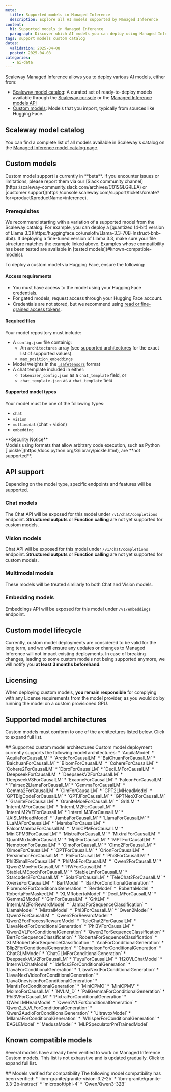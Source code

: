 ```yaml
---
meta:
  title: Supported models in Managed Inference
  description: Explore all AI models supported by Managed Inference
content:
  h1: Supported models in Managed Inference
  paragraph: Discover which AI models you can deploy using Managed Inference, either from the Scaleway Catalog or as custom models.
tags: support models custom catalog
dates:
  validation: 2025-04-08
  posted: 2025-04-08
categories:
   - ai-data
---
```


Scaleway Managed Inference allows you to deploy various AI models, either from:

 * [Scaleway model catalog](#scaleway-model-catalog): A curated set of ready-to-deploy models available through the [Scaleway console](https:/console.scaleway.com/inference/deployments/) or the [Managed Inference models API](https:/www.scaleway.com/en/developers/api/inference/#path-models-list-models)
 * [Custom models](#custom-models): Models that you import, typically from sources like Hugging Face.

## Scaleway model catalog

You can find a complete list of all models available in Scaleway's catalog on the [Managed Inference model catalog page](/managed-inference/reference-content/model-catalog/).

## Custom models

<Message type="note">
  Custom model support is currently in **beta**. If you encounter issues or limitations, please report them via our [Slack community channel](https:/scaleway-community.slack.com/archives/C01SGLGRLEA) or [customer support](https:/console.scaleway.com/support/tickets/create?for=product&productName=inference).
</Message>

### Prerequisites

<Message type="tip">
  We recommend starting with a variation of a supported model from the Scaleway catalog.
  For example, you can deploy a [quantized (4-bit) version of Llama 3.3](https:/huggingface.co/unsloth/Llama-3.3-70B-Instruct-bnb-4bit).
  If deploying a fine-tuned version of Llama 3.3, make sure your file structure matches the example linked above.
  Examples whose compatibility has been tested are available in [tested models](#known-compatible-models). 
</Message>

To deploy a custom model via Hugging Face, ensure the following:

#### Access requirements

 * You must have access to the model using your Hugging Face credentials.
 * For gated models, request access through your Hugging Face account.
 * Credentials are not stored, but we recommend using [read or fine-grained access tokens](https:/huggingface.co/docs/hub/security-tokens).

#### Required files

Your model repository must include:

 * A `config.json` file containig:
   * An `architectures` array (see [supported architectures](#supported-models-architecture) for the exact list of supported values).
   * `max_position_embeddings`
 * Model weights in the [`.safetensors`](https:/huggingface.co/docs/safetensors/index) format
 * A chat template included in either:
   * `tokenizer_config.json` as a `chat_template` field, or
   * `chat_template.json` as a `chat_template` field

#### Supported model types

Your model must be one of the following types:

 * `chat`
 * `vision`
 * `multimodal` (chat + vision)
 * `embedding`

<Message type="important">
  **Security Notice**<br />
  Models using formats that allow arbitrary code execution, such as Python [`pickle`](https:/docs.python.org/3/library/pickle.html), are **not supported**.
</Message>

## API support

Depending on the model type, specific endpoints and features will be supported.

### Chat models

The Chat API will be exposed for this model under `/v1/chat/completions` endpoint.
**Structured outputs** or **Function calling** are not yet supported for custom models.

### Vision models

Chat API will be exposed for this model under `/v1/chat/completions` endpoint.
**Structured outputs** or **Function calling** are not yet supported for custom models.

### Multimodal models

These models will be treated similarly to both Chat and Vision models.

### Embedding models

Embeddings API will be exposed for this model under `/v1/embeddings` endpoint.


## Custom model lifecycle

Currently, custom model deployments are considered to be valid for the long term, and we will ensure any updates or changes to Managed Inference will not impact existing deployments.
In case of breaking changes, leading to some custom models not being supported anymore, we will notify you **at least 3 months beforehand**.

## Licensing

When deploying custom models, **you remain responsible** for complying with any License requirements from the model provider, as you would do by running the model on a custom provisioned GPU.

## Supported model architectures

Custom models must conform to one of the architectures listed below. Click to expand full list.

<Concept>
  ## Supported custom model architectures
  Custom model deployment currently supports the following model architectures:
  * `AquilaModel`
  * `AquilaForCausalLM`
  * `ArcticForCausalLM`
  * `BaiChuanForCausalLM`
  * `BaichuanForCausalLM`
  * `BloomForCausalLM`
  * `CohereForCausalLM`
  * `Cohere2ForCausalLM`
  * `DbrxForCausalLM`
  * `DeciLMForCausalLM`
  * `DeepseekForCausalLM`
  * `DeepseekV2ForCausalLM`
  * `DeepseekV3ForCausalLM`
  * `ExaoneForCausalLM`
  * `FalconForCausalLM`
  * `Fairseq2LlamaForCausalLM`
  * `GemmaForCausalLM`
  * `Gemma2ForCausalLM`
  * `GlmForCausalLM`
  * `GPT2LMHeadModel`
  * `GPTBigCodeForCausalLM`
  * `GPTJForCausalLM`
  * `GPTNeoXForCausalLM`
  * `GraniteForCausalLM`
  * `GraniteMoeForCausalLM`
  * `GritLM`
  * `InternLMForCausalLM`
  * `InternLM2ForCausalLM`
  * `InternLM2VEForCausalLM`
  * `InternLM3ForCausalLM`
  * `JAISLMHeadModel`
  * `JambaForCausalLM`
  * `LlamaForCausalLM`
  * `LLaMAForCausalLM`
  * `MambaForCausalLM`
  * `FalconMambaForCausalLM`
  * `MiniCPMForCausalLM`
  * `MiniCPM3ForCausalLM`
  * `MistralForCausalLM`
  * `MixtralForCausalLM`
  * `QuantMixtralForCausalLM`
  * `MptForCausalLM`
  * `MPTForCausalLM`
  * `NemotronForCausalLM`
  * `OlmoForCausalLM`
  * `Olmo2ForCausalLM`
  * `OlmoeForCausalLM`
  * `OPTForCausalLM`
  * `OrionForCausalLM`
  * `PersimmonForCausalLM`
  * `PhiForCausalLM`
  * `Phi3ForCausalLM`
  * `Phi3SmallForCausalLM`
  * `PhiMoEForCausalLM`
  * `Qwen2ForCausalLM`
  * `Qwen2MoeForCausalLM`
  * `RWForCausalLM`
  * `StableLMEpochForCausalLM`
  * `StableLmForCausalLM`
  * `Starcoder2ForCausalLM`
  * `SolarForCausalLM`
  * `TeleChat2ForCausalLM`
  * `XverseForCausalLM`
  * `BartModel`
  * `BartForConditionalGeneration`
  * `Florence2ForConditionalGeneration`
  * `BertModel`
  * `RobertaModel`
  * `RobertaForMaskedLM`
  * `XLMRobertaModel`
  * `DeciLMForCausalLM`
  * `Gemma2Model`
  * `GlmForCausalLM`
  * `GritLM`
  * `InternLM2ForRewardModel`
  * `JambaForSequenceClassification`
  * `LlamaModel`
  * `MistralModel`
  * `Phi3ForCausalLM`
  * `Qwen2Model`
  * `Qwen2ForCausalLM`
  * `Qwen2ForRewardModel`
  * `Qwen2ForProcessRewardModel`
  * `TeleChat2ForCausalLM`
  * `LlavaNextForConditionalGeneration`
  * `Phi3VForCausalLM`
  * `Qwen2VLForConditionalGeneration`
  * `Qwen2ForSequenceClassification`
  * `BertForSequenceClassification`
  * `RobertaForSequenceClassification`
  * `XLMRobertaForSequenceClassification`
  * `AriaForConditionalGeneration`
  * `Blip2ForConditionalGeneration`
  * `ChameleonForConditionalGeneration`
  * `ChatGLMModel`
  * `ChatGLMForConditionalGeneration`
  * `DeepseekVLV2ForCausalLM`
  * `FuyuForCausalLM`
  * `H2OVLChatModel`
  * `InternVLChatModel`
  * `Idefics3ForConditionalGeneration`
  * `LlavaForConditionalGeneration`
  * `LlavaNextForConditionalGeneration`
  * `LlavaNextVideoForConditionalGeneration`
  * `LlavaOnevisionForConditionalGeneration`
  * `MantisForConditionalGeneration`
  * `MiniCPMO`
  * `MiniCPMV`
  * `MolmoForCausalLM`
  * `NVLM_D`
  * `PaliGemmaForConditionalGeneration`
  * `Phi3VForCausalLM`
  * `PixtralForConditionalGeneration`
  * `QWenLMHeadModel`
  * `Qwen2VLForConditionalGeneration`
  * `Qwen2_5_VLForConditionalGeneration`
  * `Qwen2AudioForConditionalGeneration`
  * `UltravoxModel`
  * `MllamaForConditionalGeneration`
  * `WhisperForConditionalGeneration`
  * `EAGLEModel`
  * `MedusaModel`
  * `MLPSpeculatorPreTrainedModel`
</Concept>

## Known compatible models

Several models have already been verified to work on Managed Inference Custom models. This list is not exhaustive and is updated gradually. Click to expand full list.

<Concept>
  ## Models verified for compatibility
  The following model compatibility has been verified:
  * `ibm-granite/granite-vision-3.2-2b`
  * `ibm-granite/granite-3.3-2b-instruct`
  * `microsoft/phi-4`
  * `Qwen/Qwen3-32B`
</Concept>
